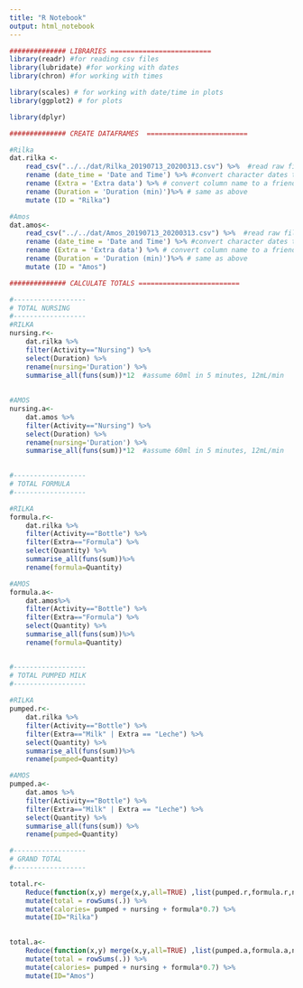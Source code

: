 ```yaml
---
title: "R Notebook"
output: html_notebook
---
```

 
```r
############## LIBRARIES =========================
library(readr) #for reading csv files
library(lubridate) #for working with dates
library(chron) #for working with times

library(scales) # for working with date/time in plots
library(ggplot2) # for plots

library(dplyr)

```
 
```r
############## CREATE DATAFRAMES  =========================

#Rilka
dat.rilka <-
    read_csv("../../dat/Rilka_20190713_20200313.csv") %>%  #read raw file
    rename (date_time = 'Date and Time') %>% #convert character dates to usable date object  
    rename (Extra = 'Extra data') %>% # convert column name to a friendlier format with no spaces
    rename (Duration = 'Duration (min)')%>% # same as above
    mutate (ID = "Rilka") 

#Amos
dat.amos<-
    read_csv("../../dat/Amos_20190713_20200313.csv") %>%  #read raw file
    rename (date_time = 'Date and Time') %>% #convert character dates to usable date object  
    rename (Extra = 'Extra data') %>% # convert column name to a friendlier format with no spaces
    rename (Duration = 'Duration (min)')%>% # same as above
    mutate (ID = "Amos") 


```
 
```r
############## CALCULATE TOTALS =========================

#------------------
# TOTAL NURSING
#------------------
#RILKA
nursing.r<- 
    dat.rilka %>%
    filter(Activity=="Nursing") %>%
    select(Duration) %>% 
    rename(nursing='Duration') %>%
    summarise_all(funs(sum))*12  #assume 60ml in 5 minutes, 12mL/min 
    
 
#AMOS
nursing.a<- 
    dat.amos %>%
    filter(Activity=="Nursing") %>%
    select(Duration) %>%
    rename(nursing='Duration') %>%
    summarise_all(funs(sum))*12  #assume 60ml in 5 minutes, 12mL/min 
    

#------------------
# TOTAL FORMULA
#------------------

#RILKA
formula.r<- 
    dat.rilka %>%
    filter(Activity=="Bottle") %>%
    filter(Extra=="Formula") %>%
    select(Quantity) %>%
    summarise_all(funs(sum))%>%
    rename(formula=Quantity)

#AMOS
formula.a<- 
    dat.amos%>%
    filter(Activity=="Bottle") %>%
    filter(Extra=="Formula") %>%
    select(Quantity) %>%
    summarise_all(funs(sum))%>%
    rename(formula=Quantity)


#------------------
# TOTAL PUMPED MILK
#------------------
 
#RILKA
pumped.r<- 
    dat.rilka %>%
    filter(Activity=="Bottle") %>%
    filter(Extra=="Milk" | Extra == "Leche") %>%
    select(Quantity) %>%
    summarise_all(funs(sum))%>%
    rename(pumped=Quantity)

#AMOS
pumped.a<- 
    dat.amos %>%
    filter(Activity=="Bottle") %>%
    filter(Extra=="Milk" | Extra == "Leche") %>%
    select(Quantity) %>%
    summarise_all(funs(sum)) %>%
    rename(pumped=Quantity)

#------------------
# GRAND TOTAL
#------------------

total.r<-
    Reduce(function(x,y) merge(x,y,all=TRUE) ,list(pumped.r,formula.r,nursing.r)) %>% 
    mutate(total = rowSums(.)) %>%
    mutate(calories= pumped + nursing + formula*0.7) %>%
    mutate(ID="Rilka")
  

total.a<-
    Reduce(function(x,y) merge(x,y,all=TRUE) ,list(pumped.a,formula.a,nursing.a)) %>% 
    mutate(total = rowSums(.)) %>%
    mutate(calories= pumped + nursing + formula*0.7) %>%
    mutate(ID="Amos")

  

```
 
 
